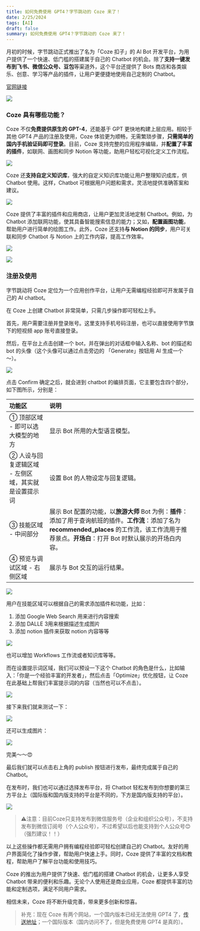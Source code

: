 ```yaml
---
title: 如何免费使用 GPT4？字节跳动的 Coze 来了！
date: 2/25/2024
tags: [AI]
draft: false
summary: 如何免费使用 GPT4？字节跳动的 Coze 来了！
---
```


月初的时候，字节跳动正式推出了名为「Coze 扣子」的 AI Bot 开发平台，为用户提供了一个快速、低门槛的搭建属于自己的 Chatbot 的机会。除了**支持一键发布到飞书、微信公众号、豆包**等渠道外，这个平台还提供了 Bots 商店和各类娱乐、创意、学习等产品的插件，让用户更便捷地使用自己定制的 Chatbot。

[官网链接](https://www.coze.com/)

![](https://note.ihsxu.com/api/imgs/1708613867643.webp)

### Coze 具有哪些功能？

Coze 不仅**免费提供原生的 GPT-4**，还能基于 GPT 更快地构建上层应用。相较于其他 GPT4 产品的注册及使用，Coze 体验更为顺畅，无需繁琐步骤，**只需简单的国内手机验证码即可登录**。目前，Coze 支持完整的应用程序编辑，并**配置了丰富的插件**，如联网、画图和同步 Notion 等功能，助用户轻松可视化定义工作流程。

![](https://note.ihsxu.com/api/imgs/1708616044048.webp)

Coze 还**支持自定义知识库**，强大的自定义知识库功能让用户整理知识成库，供 Chatbot 使用。这样，Chatbot 可根据用户问题和需求，灵活地提供准确答案和建议。

![](https://note.ihsxu.com/api/imgs/1708616098054.webp)

Coze 提供了丰富的插件和应用商店，让用户更加灵活地定制 Chatbot。例如，为 Chatbot 添加联网功能，使其具备智能搜索信息的能力；又如，**配置画图功能**，帮助用户进行简单的绘图工作。此外，Coze 还支持**与 Notion 的同步**，用户可关联和同步 Chatbot 与 Notion 上的工作内容，提高工作效率。

![](https://note.ihsxu.com/api/imgs/1708615980312.webp)

![](https://note.ihsxu.com/api/imgs/1708616139943.webp)

### 注册及使用

字节跳动将 Coze 定位为一个应用创作平台，让用户无需编程经验即可开发属于自己的 AI chatbot。

在 Coze 上创建 Chatbot 非常简单，只需几步操作即可轻松上手。

首先，用户需要注册并登录账号。这里支持手机号码注册，也可以直接使用字节旗下的短视频 app 账号直接登录。

然后，在平台上点击创建一个 bot，并在弹出的对话框中输入名称、bot 的描述和 bot 的头像（这个头像可以通过点击旁边的 「Generate」按钮用 AI 生成一个～）。

![](https://note.ihsxu.com/api/imgs/1708616206150.webp)

点击 Confirm 确定之后，就会进到 chatbot 的编排页面，它主要包含四个部分，如下图所示，分别是：

| **功能区**                      | **说明**                                                                                                                              |
| :--------------------------- | :---------------------------------------------------------------------------------------------------------------------------------- |
| ① 顶部区域 - 即可以选大模型的地方          | 显示 Bot 所用的大型语言模型。                                                                                                                   |
| ② 人设与回复逻辑区域 - 左侧区域，其实就是设置提示词 | 设置 Bot 的人物设定与回复逻辑。                                                                                                                  |
| ③ 技能区域 - 中间部分                | 展示 Bot 配置的功能，以**旅游大师** Bot 为例：**插件**：添加了用于查询航班的插件。**工作流**：添加了名为 **recommended\_places** 的工作流，该工作流用于推荐景点。**开场白**：打开 Bot 时默认展示的开场白内容。 |
| ④ 预览与调试区域 - 右侧区域             | 展示与 Bot 交互的运行结果。                                                                                                                    |

![](https://note.ihsxu.com/api/imgs/1708616219728.webp)

用户在技能区域可以根据自己的需求添加插件和功能，比如：

1.  添加 Google Web Search 用来进行内容搜索
2.  添加 DALLE 3用来根据描述生成图片
3.  添加 notion 插件来获取 notion 内容等等

![](https://note.ihsxu.com/api/imgs/1708699857187.webp)

也可以增加 Workflows 工作流或者知识库等等。

而在设置提示词区域，我们可以预设一下这个 Chatbot 的角色是什么，比如输入：「你是一个经验丰富的开发者」，然后点击「Optimize」优化按钮，让 Coze 在此基础上帮我们丰富提示词的内容（当然也可以不点击）。

![](https://note.ihsxu.com/api/imgs/1708702785623.webp)

接下来我们就来测试一下：

![](https://note.ihsxu.com/api/imgs/1708702812139.webp)

还可以生成图片：

![](https://note.ihsxu.com/api/imgs/1708702950043.webp)

完美～～😍

最后我们就可以点击右上角的 publish 按钮进行发布，最终完成属于自己的 Chatbot。

在发布时，我们也可以通过选择发布平台，将 Chatbot 轻松发布到你想要的第三方平台上（国际版和国内版支持的平台是不同的，下方是国内版支持的平台）。

![](https://note.ihsxu.com/api/imgs/1708664407139.webp)

> ⚠️注意：目前Coze只支持发布到微信服务号（企业和组织公众号），不支持发布到微信订阅号（个人公众号），不过希望以后也能支持到个人公众号😊（强烈建议！！）

以上这些操作都无需用户拥有编程经验即可轻松创建自己的 Chatbot。友好的用户界面简化了操作步骤，帮助用户快速上手。同时，Coze 提供了丰富的文档和教程，帮助用户了解平台功能和使用技巧。

Coze 的推出为用户提供了快速、低门槛的搭建 Chatbot 的机会，让更多人享受 Chatbot 带来的便利和乐趣。无论个人使用还是商业应用，Coze 都提供丰富的功能和定制选项，满足不同用户需求。

相信未来，Coze 将不断升级完善，带来更多创新和惊喜。

> 补充：现在 Coze 有两个网站，一个国内版本已经无法使用 GPT4 了，[传送地址](https://www.coze.cn)；一个国际版本（国内访问不了，但是免费使用 GPT4 是真的）。

